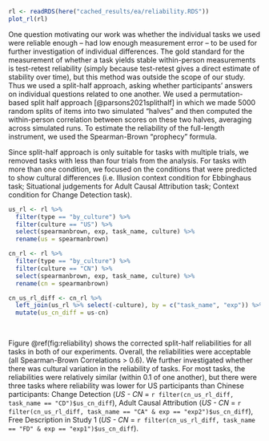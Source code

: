 
```r
rl <- readRDS(here("cached_results/ea/reliability.RDS"))
plot_rl(rl)
```


One question motivating our work was whether the individual tasks we used were reliable enough – had low enough measurement error – to be used for further investigation of individual differences. The gold standard for the measurement of whether a task yields stable within-person measurements is test-retest reliability (simply because test-retest gives a direct estimate of stability over time), but this method was outside the scope of our study. Thus we used a split-half approach, asking whether participants’ answers on individual questions related to one another. We used a permutation-based split half approach [@parsons2021splithalf] in which we made 5000 random splits of items into two simulated “halves” and then computed the within-person correlation between scores on these two halves, averaging across simulated runs. To estimate the reliability of the full-length instrument, we used the Spearman-Brown “prophecy” formula. 

Since split-half approach is only suitable for tasks with multiple trials, we removed tasks with less than four trials from the analysis. For tasks with more than one condition, we focused on the conditions that were predicted to show cultural differences (i.e. Illusion context condition for Ebbinghaus task; Situational judgements for Adult Causal Attribution task; Context condition for Change Detection task). 

```r
us_rl <- rl %>% 
  filter(type == "by_culture") %>% 
  filter(culture == "US") %>% 
  select(spearmanbrown, exp, task_name, culture) %>% 
  rename(us = spearmanbrown)

cn_rl <- rl %>% 
  filter(type == "by_culture") %>% 
  filter(culture == "CN") %>% 
  select(spearmanbrown, exp, task_name, culture) %>% 
  rename(cn = spearmanbrown)

cn_us_rl_diff <- cn_rl %>% 
  left_join(us_rl %>% select(-culture), by = c("task_name", "exp")) %>% 
  mutate(us_cn_diff = us-cn)
  
  
```

Figure \@ref(fig:reliability) shows the corrected split-half reliabilities for all tasks in both of our experiments. Overall, the reliabilities were acceptable (all Spearman-Brown Correlations > 0.6). We further investigated whether there was cultural variation in the reliability of tasks. For most tasks, the reliabilities were relatively similar (within 0.1 of one another), but there were three tasks where reliability was lower for US participants than Chinese participants: Change Detection (*US - CN* = `r filter(cn_us_rl_diff, task_name == "CD")$us_cn_diff`),  Adult Causal Attribution (*US - CN* = `r filter(cn_us_rl_diff, task_name == "CA" & exp == "exp2")$us_cn_diff`), Free Description in Study 1 (*US - CN* = `r filter(cn_us_rl_diff, task_name == "FD" & exp == "exp1")$us_cn_diff`).
